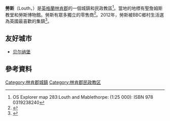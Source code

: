 {{Infobox UK place
|country =                 英格蘭
|latitude=                 53.3669
|longitude=                -0.0061
|official_name=            Louth
| population =             16,419
| population_ref =         (2011)
|civil_parish= Louth
 |shire_district=          [[East_Lindsey|East Lindsey]]
|region=                   東米德蘭茲
|shire_county =            [[林肯郡|林肯郡]]
|constituency_westminster= [[勞斯和合恩塞_(英國國會選區)|勞斯和合恩塞]]
|post_town=                LOUTH
|postcode_district =       LN11
|postcode_area=            LN
|dial_code=                01507
|os_grid_reference=        TF326874
|map_type=                 Lincolnshire
|london_distance_mi=       130<!-- straight line per MOS – constant and comparable with other place distances -->
|london_direction=         S
}}
'''勞斯'''（Louth，{{IPAc-en|audio=En-louth.ogg|ˈ|l|aʊ|θ}}）是[[英格蘭|英格蘭]][[林肯郡|林肯郡]]的一個城鎮和民政教區<ref name=EX283>OS Explorer map 283:Louth and Mablethorpe: (1:25 000):
ISBN 978 0319238240</ref>。當地的地標有聖詹姆斯教堂和勞斯博物館。勞斯有眾多獨立的零售商<ref>{{cite web | url = http://www.lincolnshirelife.co.uk/posts/view/luscious-louth | title = Luscious Louth | accessdate = 9 November 2013 | last = Burton | first = Melanie | work = Lincolnshire Life}}</ref>。2012年，勞斯被BBC鄉村生活選為英國最喜歡的集鎮<ref>{{cite web | url = http://www.countryfile.com/countryside/countryfile-magazine-awards-results-2012 | title = Countryfile Magazine Awards: The results 2012 | accessdate = 9 November 2013 | work = CountryFile | publisher = [[Countryfile|Countryfile]]}}</ref>。

==友好城市==
* {{FRA}} [[贝尔纳堡|贝尔纳堡]]

==參考資料==
{{reflist}}
[[Category:林肯郡城鎮|Category:林肯郡城鎮]]
[[Category:林肯郡民政教区|Category:林肯郡民政教区]]